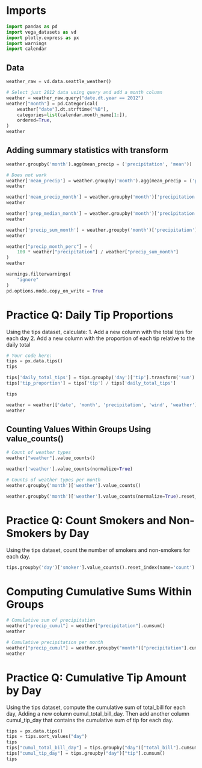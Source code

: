 # Imports

```python
import pandas as pd
import vega_datasets as vd
import plotly.express as px
import warnings
import calendar
```
## Data


```python
weather_raw = vd.data.seattle_weather()

# Select just 2012 data using query and add a month column
weather = weather_raw.query("date.dt.year == 2012")
weather["month"] = pd.Categorical(
    weather["date"].dt.strftime("%B"),
    categories=list(calendar.month_name[1:]),
    ordered=True,
)
weather
```

## Adding summary statistics with transform


```python
weather.groupby('month').agg(mean_precip = ('precipitation', 'mean'))
```


```python
# Does not work
weather['mean_precip'] = weather.groupby('month').agg(mean_precip = ('precipitation', 'mean'))
weather
```


```python
weather['mean_precip_month'] = weather.groupby('month')['precipitation'].transform('mean')
weather
```


```python
weather['prep_median_month'] = weather.groupby('month')['precipitation'].transform('median')    
weather
```


```python
weather['precip_sum_month'] = weather.groupby('month')['precipitation'].transform('sum')
weather
```


```python
weather["precip_month_perc"] = (
    100 * weather["precipitation"] / weather["precip_sum_month"]
)
weather
```


```python
warnings.filterwarnings(
    "ignore"
)
pd.options.mode.copy_on_write = True  
```

# Practice Q: Daily Tip Proportions
Using the tips dataset, calculate: 
1. Add a new column with the total tips for each day
2. Add a new column with the proportion of each tip relative to the daily total


```python
# Your code here:
tips = px.data.tips()
tips
```

```python
tips['daily_total_tips'] = tips.groupby('day')['tip'].transform('sum')
tips['tip_proportion'] = tips['tip'] / tips['daily_total_tips']

tips
```

```python
weather = weather[['date', 'month', 'precipitation', 'wind', 'weather']]
weather
```

## Counting Values Within Groups Using value_counts()


```python
# Count of weather types
weather["weather"].value_counts()
```


```python
weather['weather'].value_counts(normalize=True)
```


```python
# Counts of weather types per month
weather.groupby('month')['weather'].value_counts()
```


```python
weather.groupby('month')['weather'].value_counts(normalize=True).reset_index()
```

#  Practice Q: Count Smokers and Non-Smokers by Day
Using the tips dataset, count the number of smokers and non-smokers for each day.

```python
tips.groupby('day')['smoker'].value_counts().reset_index(name='count')

```

# Computing Cumulative Sums Within Groups


```python
# Cumulative sum of precipitation
weather["precip_cumul"] = weather["precipitation"].cumsum()
weather
```


```python
# Cumulative precipitation per month
weather["precip_cumul"] = weather.groupby("month")["precipitation"].cumsum()
weather
```

# Practice Q: Cumulative Tip Amount by Day
Using the tips dataset, compute the cumulative sum of total_bill for each day,
Adding a new column cumul_total_bill_day. Then add another column cumul_tip_day
that contains the cumulative sum of tip for each day.


```python
tips = px.data.tips()
tips = tips.sort_values("day")
tips
tips["cumul_total_bill_day"] = tips.groupby("day")["total_bill"].cumsum()
tips["cumul_tip_day"] = tips.groupby("day")["tip"].cumsum()
tips
```